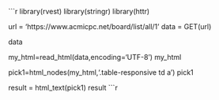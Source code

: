 ```r
library(rvest)
library(stringr)
library(httr)

url = 'https://www.acmicpc.net/board/list/all/1'
data = GET(url)

data

my_html=read_html(data,encoding='UTF-8')
my_html

pick1=html_nodes(my_html,'.table-responsive td a')
pick1

result = html_text(pick1)
result
```r
</a></td>
